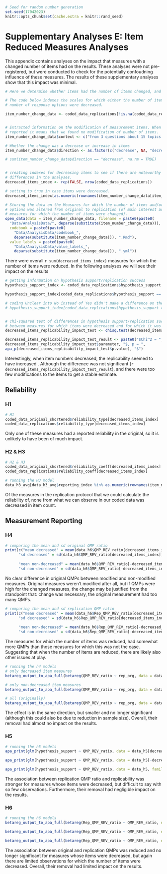 <!-- Supplementary Analyses E -->

```r
# Seed for random number generation
set.seed(17042023)
knitr::opts_chunk$set(cache.extra = knitr::rand_seed)
```

# Supplementary Analyses E: Item Reduced Measures Analyses

This appendix contains analyses on the impact that measures with a changed number of items had on the results. These analyses were not pre-registered, but were conducted to check for the potentially confoudning influence of these measures. The results of these supplementary analyses show that this impact was minimal.

```r
# Here we determine whether items had the number of items changed, and how.

# The code below indexes the scales for which either the number of items or 
# number of response options were decreased. 

item_number_change_data <- coded_data_replications[!is.na(coded_data_replications$mod_5_REV) & coded_data_replications$mod_5_REV, c(1, 2, 3, 56)]


# Extracted information on the modification of measurement items. When NA is 
# reported it means that we found no modification of number of items.
item_number_change_data$context <- c("from 3 questions about 15 topics -> 1 question about four topics", NA, "from a list of quotations to only the 1 of interest", "From four IATs to 1 IAT in replications", "Initial study used 6 items from an 8-item short scale, 25-item four factor scale suggested by original authors, but 5-item subscale of specific factor of interest", NA,  "Original research had 19 scenarios, replication participants got randomly assigned to 1 control and 3 moral dilemmas from the set of 19", " from a 10-item scale, to single-item scale.", NA, NA, "Compared to the 'longer lists of anagrams used' in previous research (226 for 4 dimensions) on the topic, they switched to a shorter 4 anagram task of the 1 dimension of interest.", "Original measure assessed 4 constructs with 24 item, For the replication they switched to a different scale measuring the 1 construct relevant to the effect using 7 items.")

# Whether the change was a decrease or increase in items
item_number_change_data$direction <- as.factor(c("decrease", NA, "decrease", "decrease", "decrease", NA, "decrease", "decrease", NA, NA, "decrease", "increase"))

# sum(item_number_change_data$direction == "decrease", na.rm = TRUE)


# creating indexes for decreasing items to see if there are noteworthy 
# differences in the analyses.
decreased_items_index <- rep(FALSE, nrow(coded_data_replications))

# setting to true in case items were decreased.
decreased_items_index[as.numeric(rownames(item_number_change_data[item_number_change_data$direction == "decrease" & !is.na(item_number_change_data$direction),]))] <- TRUE

```

```r
# Storing the data on the Measures for which the number of items and/or response 
# options was altered from original to replication (of main interest are the
# measures for which the number of items were changed).
open_data(data = item_number_change_data, filename = paste0(paste0(
  "Data/AnalysisData/", deparse(substitute(item_number_change_data))), ".csv"),
  codebook = paste0(paste0(
    "Data/AnalysisData/codebook_", 
    deparse(substitute(item_number_change_data))), ".Rmd"),
  value_labels = paste0(paste0(
    "Data/AnalysisData/value_labels_", 
    deparse(substitute(item_number_change_data))), ".yml")) 

```

There were overall `r sum(decreased_items_index)` measures for which the number of items were reduced. In the following analyses we will see their impact on the results

```r
# getting information on hypothesis support/replication success
hypothesis_support_index <- coded_data_replications$hypothesis_support

hypothesis_support_index[coded_data_replications$hypothesis_support == "Unclear"] <- "Yes"

# coding Unclear into No instead of Yes didn't make a difference on the test.
# hypothesis_support_index[coded_data_replications$hypothesis_support == "Unclear"] <- "No"


# chi-squared test of differences in hypothesis support/replication success 
# between measures for which items were decreased and for which it was not.
decreased_items_replicability_impact_test <- chisq.test(decreased_items_index, coded_data_replications$hypothesis_support)

decreased_items_replicability_impact_test_result <- paste0("$Chi^2 = ", apa_num(decreased_items_replicability_impact_test$statistic), "$, df = ",
decreased_items_replicability_impact_test$parameter, "$, p = ",
apa_p(decreased_items_replicability_impact_test$p.value), "$")

```

Interestingly, when item numbers decreased, the replicability seemed to have increased . Although the difference was not significant (`r decreased_items_replicability_impact_test_result`), and there were too few modifications to the items to get a stable estimate.

## Reliability
### H1

```r
# H1
coded_data_original_shortened$reliability_type[decreased_items_index]
coded_data_replications$reliability_type[decreased_items_index]
```

Only one of these measures had a reported reliability in the original, so it is unlikely to have been of much impact.

### H2 & H3

```r
# H2 & H3
coded_data_original_shortened$reliability_coeff[decreased_items_index]
coded_data_replications$reliability_coeff[decreased_items_index]

# running the H3 model
data_h3_avg[data_h3_avg$reporting_index %in% as.numeric(rownames(item_number_change_data[item_number_change_data$direction == "decrease" & !is.na(item_number_change_data$direction),])),]


```

Of the measures in the replication protocol that we could calculate the reliability of, none from what we can observe in our coded data was decreased in item count.

## Measurement Reporting
### H4

```r
# comparing the mean and sd original QMP ratio 
print(c("mean decreased" = mean(data_h6$QMP_REV_ratio[decreased_items_index]),
      "sd decreased" = sd(data_h6$QMP_REV_ratio[decreased_items_index]),
      
      "mean non-decreased" = mean(data_h6$QMP_REV_ratio[-decreased_items_index]),
      "sd non-decreased" = sd(data_h6$QMP_REV_ratio[-decreased_items_index])))
```

No clear difference in original QMPs between modified and non-modified measures. Original measures weren't modified after all, but if QMPs were high for the changed measures, the change may be justified from the standpoint that: change was necessary, the original measurement had too many QMPs.

```r
# comparing the mean and sd replication QMP ratio 
print(c("mean decreased" = mean(data_h6$Rep_QMP_REV_ratio[decreased_items_index]),
      "sd decreased" = sd(data_h6$Rep_QMP_REV_ratio[decreased_items_index]),
      
      "mean non-decreased" = mean(data_h6$Rep_QMP_REV_ratio[-decreased_items_index]),
      "sd non-decreased" = sd(data_h6$Rep_QMP_REV_ratio[-decreased_items_index])))
```

The measures for which the number of items was reduced, had somewhat more QMPs than those measures for which this was not the case. Suggesting that when the number of items are reduced, there are likely also other issues at play.

```r
# running the h4 models
# only decreased item measures
betareg_output_to_apa_full(betareg(QMP_REV_ratio ~ rep_org, data = data_h4[c(decreased_items_index, decreased_items_index),]))

# only non-decreased item measures
betareg_output_to_apa_full(betareg(QMP_REV_ratio ~ rep_org, data = data_h4[-c(decreased_items_index, decreased_items_index),]))

# all (originally)
betareg_output_to_apa_full(betareg(QMP_REV_ratio ~ rep_org, data = data_h4))
```

The effect is in the same direction, but smaller and no longer significant (although this could also be due to reduction in sample size). Overall, their removal had almost no impact on the results.

### H5

```r
# running the h5 models
apa_print(glm(hypothesis_support ~ QMP_REV_ratio, data = data_h5[decreased_items_index[c(53:55)],], family = binomial))$full_result$QMP_REV_ratio

apa_print(glm(hypothesis_support ~ QMP_REV_ratio, data = data_h5[-decreased_items_index[c(53:55)],], family = binomial))$full_result$QMP_REV_ratio

apa_print(glm(hypothesis_support ~ QMP_REV_ratio, data = data_h5, family = binomial))$full_result$QMP_REV_ratio

```

The association between replication QMP ratio and replicability was stronger for measures whose items were decreased, but difficult to say with so few observations. Furthermore, their removal had negligible impact on the results.

### H6

```r
# running the h6 models
betareg_output_to_apa_full(betareg(Rep_QMP_REV_ratio ~ QMP_REV_ratio, data = data_h6[decreased_items_index,]))

betareg_output_to_apa_full(betareg(Rep_QMP_REV_ratio ~ QMP_REV_ratio, data = data_h6[-decreased_items_index,]))

betareg_output_to_apa_full(betareg(Rep_QMP_REV_ratio ~ QMP_REV_ratio, data = data_h6))

```

The association between original and replication QMPs was reduced and no longer significant for measures whose items were decreased, but again there are limited observations for which the number of items were decreased. Overall, their removal had limited impact on the results.